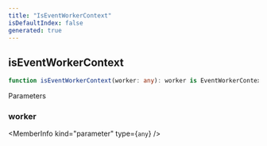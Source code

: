 ```yaml
---
title: "IsEventWorkerContext"
isDefaultIndex: false
generated: true
---
```



<!-- This file was generated from the CommandKit source. Do not modify. Instead, re-run the "docgen" script -->


## isEventWorkerContext

<GenerationInfo sourceFile="packages/commandkit/src/app/events/EventWorkerContext.ts" sourceLine="37" packageName="commandkit" />



```ts title="Signature"
function isEventWorkerContext(worker: any): worker is EventWorkerContext
```
Parameters

### worker

<MemberInfo kind="parameter" type={`any`} />

